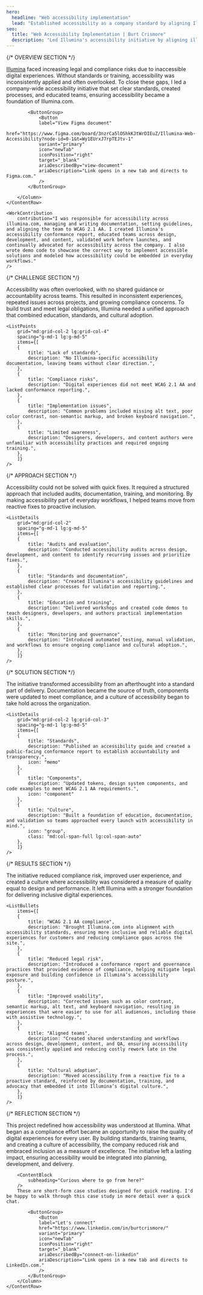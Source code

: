 ```yaml
---
hero:
  headline: "Web accessibility implementation"
  lead: "Established accessibility as a company standard by aligning Illumina.com to WCAG 2.1 AA, educating teams, and embedding compliance into design, development, and content workflows."
seo:
  title: "Web Accessibility Implementation | Burt Crismore"
  description: "Led Illumina's accessibility initiative by aligning illumina.com to WCAG 2.1 AA. Created documentation, trained teams, updated components, and embedded accessibility into design, development, and content workflows to reduce risk and improve inclusivity."
---
```


{/* OVERVIEW SECTION */}
<Section class="section-space section-row-gap" aria="overview-section">
	<ContentRow
		grid="lg:grid-col-6-6"
		spacing="content-row-gap"
	>
		<Column class="column-gap-fill">
			<ContentBlock
				aria="overview-section"
				heading="Project overview"
				headingTag="h2"
			/>
			<ProjectOverview
				data={[
				{
				heading: "Role",
				items: ["Accessibility Lead", "Operations", "Developer", "Quality"]
				},
				{
				heading: "Skillset",
				items: ["Strategy", "Standards", "Education", "Testing", "Documentation"]
				},
				{
				heading: "Tools",
				items: ["Jira", "Confluence", "WAVE", "Storybook", "GitHub"]
				},
				{
				heading: "Team",
				items: ["Designers", "Engineers", "Content", "Quality"]
				}
				]}
			/>
		</Column>
		<Column class="last-p">
			<ContentBlock
				subheading="Building accessibility into every stage"
				tags={["Operations"]}
			/>
			<a href="http://www.illumina.com" target="_blank">Illumina</a> faced increasing legal and compliance risks due to inaccessible digital experiences. Without standards or training, accessibility was inconsistently applied and often overlooked. To close these gaps, I led a company-wide accessibility initiative that set clear standards, created processes, and educated teams, ensuring accessibility became a foundation of Illumina.com.

			<ButtonGroup>
				<Button 
				label="View Figma document"
				href="https://www.figma.com/board/3nzrCa5lOShkKJtWrDIEuZ/Illumina-Web-Accessibility?node-id=0-1&t=Wy1EUrxJ7rpTEJtv-1"
				variant="primary"
				icon="newTab"
				iconPosition="right"
				target="_blank"
				ariaDescribedBy="view-document"
				ariaDescription="Link opens in a new tab and directs to Figma.com."
				/>
			</ButtonGroup>
			
		</Column>
	</ContentRow>

	<WorkContribution
		contribution="I was responsible for accessibility across illumina.com, managing and writing documentation, setting guidelines, and aligning the team to WCAG 2.1 AA. I created Illumina's accessibility conformance report, educated teams across design, development, and content, validated work before launches, and continually advocated for accessibility across the company. I also wrote demo code to showcase the correct way to implement accessible solutions and modeled how accessibility could be embedded in everyday workflows."
	/>
</Section>


{/* CHALLENGE SECTION */}
<Section class="section-space section-row-gap" aria="challenge-section">
	<ContentRow
		grid="lg:grid-col-6-6"
		spacing="content-row-gap"
	>
		<Column class="column-gap-fill">
		<ContentBlock
			aria="challenge-section"
			heading="The challenge"
			headingTag="h2"
			lead="Accessibility gaps created inconsistent experiences and compliance risks."
		/>
		</Column>
		<Column class="last-p">
		<ContentBlock
			subheading="Lack of standards and fragmented knowledge created risk"
		/>
		Accessibility was often overlooked, with no shared guidance or accountability across teams. This resulted in inconsistent experiences, repeated issues across projects, and growing compliance concerns. To build trust and meet legal obligations, Illumina needed a unified approach that combined education, standards, and cultural adoption.
		</Column>
	</ContentRow>

	<ListPoints
		grid="md:grid-col-2 lg:grid-col-4"
		spacing="g-md-1 lg:g-md-5"
		items={[
		{
			title: "Lack of standards",
			description: "No Illumina-specific accessibility documentation, leaving teams without clear direction.",
		},
		{
			title: "Compliance risks",
			description: "Digital experiences did not meet WCAG 2.1 AA and lacked conformance reporting.",
		},
		{
			title: "Implementation issues",
			description: "Common problems included missing alt text, poor color contrast, non-semantic markup, and broken keyboard navigation.",
		},
		{
			title: "Limited awareness",
			description: "Designers, developers, and content authors were unfamiliar with accessibility practices and required ongoing training.",
		},
		]}
	/>
</Section>


{/* APPROACH SECTION */}
<Section class="section-space section-row-gap" aria="approach-section">
	<ContentRow
		grid="lg:grid-col-6-6"
		spacing="content-row-gap"
	>
		<Column class="column-gap-fill">
		<ContentBlock
			aria="approach-section"
			heading="The approach"
			headingTag="h2"
			lead="Addressing accessibility as compliance and shared culture."
		/>
		</Column>
		<Column class="last-p">
		<ContentBlock
			subheading="From audits to governance and continuous improvement"
		/>
		Accessibility could not be solved with quick fixes. It required a structured approach that included audits, documentation, training, and monitoring. By making accessibility part of everyday workflows, I helped teams move from reactive fixes to proactive inclusion.
		</Column>
	</ContentRow>

	<ListDetails
		grid="md:grid-col-2"
		spacing="g-md-1 lg:g-md-5"
		items={[
		{
			title: "Audits and evaluation",
			description: "Conducted accessibility audits across design, development, and content to identify recurring issues and prioritize fixes.",
		},
		{
			title: "Standards and documentation",
			description: "Created Illumina's accessibility guidelines and established clear processes for validation and reporting.",
		},
		{
			title: "Education and training",
			description: "Delivered workshops and created code demos to teach designers, developers, and authors practical implementation skills.",
		},
		{
			title: "Monitoring and governance",
			description: "Introduced automated testing, manual validation, and workflows to ensure ongoing compliance and cultural adoption.",
		},
		]}
	/>
</Section>


{/* SOLUTION SECTION */}
<Section class="section-space section-row-gap" aria="solution-section">
	<ContentRow
		grid="lg:grid-col-6-6"
		spacing="content-row-gap"
	>
		<Column class="column-gap-fill">
		<ContentBlock
			aria="solution-section"
			heading="The solution"
			headingTag="h2"
			lead="Embedding accessibility into Illumina.com's delivery lifecycle."
		/>
		</Column>
		<Column class="last-p">
		<ContentBlock
			subheading="A shared foundation for inclusive experiences"
		/>
		The initiative transformed accessibility from an afterthought into a standard part of delivery. Documentation became the source of truth, components were updated to meet compliance, and a culture of accessibility began to take hold across the organization.
		</Column>
	</ContentRow>

	<ListDetails
		grid="md:grid-col-2 lg:grid-col-3"
		spacing="g-md-1 lg:g-md-5"
		items={[
		{
			title: "Standards",
			description: "Published an accessibility guide and created a public-facing conformance report to establish accountability and transparency.",
			icon: "memo"
		},
		{
			title: "Components",
			description: "Updated tokens, design system components, and code examples to meet WCAG 2.1 AA requirements.",
			icon: "component"
		},
		{
			title: "Culture",
			description: "Built a foundation of education, documentation, and validation so teams approached every launch with accessibility in mind.",
			icon: "group",
			class: "md:col-span-full lg:col-span-auto"
		},
		]}
	/>
</Section>


{/* RESULTS SECTION */}
<Section class="section-space section-row-gap" aria="results-section">
	<ContentRow
		grid="lg:grid-col-6-6"
		spacing="content-row-gap"
	>
		<Column class="column-gap-fill">
		<ContentBlock
			aria="results-section"
			heading="The results"
			headingTag="h2"
			lead="Improved compliance, stronger usability, and cultural adoption."
		/>
		</Column>
		<Column class="last-p">
		<ContentBlock
			subheading="Accessibility became a foundation for quality and inclusion"
		/>
		The initiative reduced compliance risk, improved user experience, and created a culture where accessibility was considered a measure of quality equal to design and performance. It left Illumina with a stronger foundation for delivering inclusive digital experiences.
		</Column>
	</ContentRow>

	<ListBullets
		items={[
		{
			title: "WCAG 2.1 AA compliance",
			description: "Brought Illumina.com into alignment with accessibility standards, ensuring more inclusive and reliable digital experiences for customers and reducing compliance gaps across the site.",
		},
		{
			title: "Reduced legal risk",
			description: "Introduced a conformance report and governance practices that provided evidence of compliance, helping mitigate legal exposure and building confidence in Illumina’s accessibility posture.",
		},
		{
			title: "Improved usability",
			description: "Corrected issues such as color contrast, semantic markup, alt text, and keyboard navigation, resulting in experiences that were easier to use for all audiences, including those with assistive technology.",
		},
		{
			title: "Aligned teams",
			description: "Created shared understanding and workflows across design, development, content, and QA, ensuring accessibility was consistently applied and reducing costly rework late in the process.",
		},
		{
			title: "Cultural adoption",
			description: "Moved accessibility from a reactive fix to a proactive standard, reinforced by documentation, training, and advocacy that embedded it into Illumina’s digital culture.",
		},
		]}
	/>
</Section>


{/* REFLECTION SECTION */}
<Section class="section-space section-row-gap" aria="reflection-section">
	<ContentRow
		grid="lg:grid-col-6-6"
		spacing="content-row-gap"
	>
		<Column class="column-gap-fill">
		<ContentBlock
			aria="reflection-section"
			heading="Reflection"
			headingTag="h2"
			lead="Accessibility shifted from obligation into a more inclusive opportunity."
		/>
		</Column>
		<Column class="last-p">
		<ContentBlock
			subheading="A higher standard for planning and execution"
		/>
		This project redefined how accessibility was understood at Illumina. What began as a compliance effort became an opportunity to raise the quality of digital experiences for every user. By building standards, training teams, and creating a culture of accessibility, the company reduced risk and embraced inclusion as a measure of excellence. The initiative left a lasting impact, ensuring accessibility would be integrated into planning, development, and delivery.

		<ContentBlock
			subheading="Curious where to go from here?"
		/>
		These are short-form case studies designed for quick reading. I'd be happy to walk through this case study in more detail over a quick chat.

			<ButtonGroup>
				<Button 
				label="Let's connect"
				href="https://www.linkedin.com/in/burtcrismore/"
				variant="primary"
				icon="newTab"
				iconPosition="right"
				target="_blank"
				ariaDescribedBy="connect-on-linkedin"
				ariaDescription="Link opens in a new tab and directs to LinkedIn.com."
				/>
			</ButtonGroup>
		</Column>
	</ContentRow>
</Section>